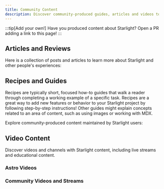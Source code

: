 ```yaml
---
title: Community Content
description: Discover community-produced guides, articles and videos to help you learn and build with Starlight!
---
```


:::tip[Add your own!]
Have you produced content about Starlight?
Open a PR adding a link to this page!
:::


## Articles and Reviews

Here is a collection of posts and articles to learn more about Starlight and other people's experiences:

<CardGrid>
	<LinkCard
		href="https://devm.io/open-source/starlight-astro"
		title="Static Site Generation with Starlight"
		description="“No idea is too big or too small when designing components” — an interview with Chris Swithinbank, Starlight Lead"
	/>
	<LinkCard
		href="https://frontendatscale.com/blog/hybrid-frontend-architecture/"
		title="Hybrid Frontend Architecture with Astro and Starlight"
		description="Maxi Ferreira and Ben Holmes build a docs site with Starlight, TinaCMS, and a personalized interactive API Playground with authentication."
	/>
	<LinkCard
		href="https://www.olets.dev/posts/comparing-docs-site-builders-vuepress-vs-starlight/"
		title="Comparing docs site builders: VuePress vs Starlight"
		description="How do the two frameworks measure up?"
	/>
</CardGrid>

## Recipes and Guides

Recipes are typically short, focused how-to guides that walk a reader through completing a working example of a specific task. Recipes are a great way to add new features or behavior to your Starlight project by following step-by-step instructions! Other guides might explain concepts related to an area of content, such as using images or working with MDX.

Explore community-produced content maintained by Starlight users:

<CardGrid>
	<LinkCard
		href="https://www.webpro.nl/scraps/versioned-docs-with-starlight-and-vercel"
		title="Versioned documentation with Starlight & Vercel"
		description="A guide to implementing separate versions of documentation for each major version of a project"
	/>
	<LinkCard
		href="https://hideoo.dev/notes/starlight-heading-links"
		title="Add links to Starlight headings"
		description="A guide to using a rehype plugin to share links to specific sections of your documentation"
	/>
	<LinkCard
		href="https://blog.otterlord.dev/posts/starlight-sponsors/"
		title="Add sponsors to your Starlight site"
		description="A guide to implement a custom sponsors component in your documentation sidebar"
	/>
	<LinkCard
		href="https://hideoo.dev/notes/starlight-og-images"
		title="Add Open Graph images to Starlight"
		description="A guide to to using `astro-og-canvas` to generate social images and add the corresponding meta tags to your pages"
	/>
	<LinkCard
		href="https://hideoo.dev/notes/starlight-third-party-icon-sets"
		title="Use third-party icon sets in Starlight"
		description="A guide to using `unplug-icons` to expand your selection of available icons for Starlight"
	/>
	<LinkCard
		href="https://hideoo.dev/notes/starlight-custom-html-head"
		title="Edit the HTML head of Starlight pages"
		description="See how to add common head content such as web analytics, fonts, and scripts"
	/>
	<LinkCard
		href="https://dev.to/mrrobot/publishing-documentation-with-astro-starlight-691"
		title="Publishing Documentation with Astro Starlight"
		description="Getting started with Starlight documentation"
	/>

</CardGrid>

## Video Content

Discover videos and channels with Starlight content, including live streams and educational content.


### Astro Videos

<CardGrid>
	<YouTubeCard
		href="https://www.youtube.com/watch?v=5u0Ds7wzUeI"
		title="Starlight by Astro"
		description="Watch the official Starlight launch video"
	/>
	<YouTubeCard
		href="https://www.youtube.com/shorts/zjOWezSzd18"
		title="🌟 SUB 1 MINUTE RUN"
		description="Watch Ben launch a new Starlight site in under a minute!"
	/>
</CardGrid>

### Community Videos and Streams

<CardGrid>
	<YouTubeCard
		href="https://www.youtube.com/watch?v=sWkkHbwDeQc"
		title="Astro Starlight"
		description="Introduction to Starlight in under a minute."
	/>
	<YouTubeCard
		href="https://www.youtube.com/watch?v=-Ki-1E5gNCk"
		title="Astro Starlight Documentation Template (build custom app docs!)"
		description="Get a new Starlight site up and running in about 5 minutes"
	/>
</CardGrid>

